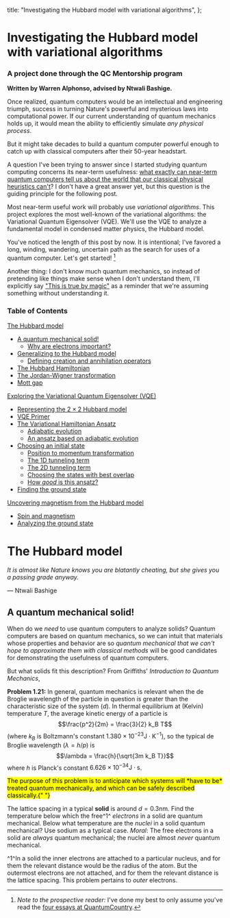   title: "Investigating the Hubbard model with variational algorithms",
};

# Investigating the Hubbard model with variational algorithms

### A project done through the QC Mentorship program

**Written by Warren Alphonso, advised by Ntwali Bashige.**

Once realized, quantum computers would be an intellectual and engineering
triumph, success in turning Nature's powerful and mysterious laws into
computational power. If our current understanding of quantum mechanics holds up,
it would mean the ability to efficiently simulate _any physical process_.

But it might take decades to build a quantum computer powerful enough to catch
up with classical computers after their 50-year headstart.

A question I've been trying to answer since I started studying quantum computing
concerns its near-term usefulness: <u>what exactly can near-term quantum
computers tell us about the world that our classical physical heuristics
can't</u>? I don't have a great answer yet, but this question is the guiding
principle for the following post.

Most near-term useful work will probably use _variational algorithms_. This
project explores the most well-known of the variational algorithms: the
Variational Quantum Eigensolver (VQE). We'll use the VQE to analyze a fundamental
model in condensed matter physics, the Hubbard model.

You've noticed the length of this post by now.
It is intentional; I've favored a long, winding, wandering, uncertain path
as the search for uses of a quantum computer. Let's get started! [^1]

[^1]:
    _Note to the prospective reader:_ I've done my best to only assume
    you've read the [four essays at QuantumCountry](https://quantum.country/).

Another thing: I don't know much quantum mechanics, so instead of pretending
like things make sense when I don't understand them, I'll explicitly say
["This is true by magic"](https://www.lesswrong.com/posts/kpRSCH7ALLcb6ucWM/say-not-complexity)
as a reminder that we're assuming something without understanding it.

### Table of Contents

[The Hubbard model](#Hubbard-model)

- [A quantum mechanical solid!](#qm-solid)
  - [Why are electrons important?](#electrons)
- [Generalizing to the Hubbard model](#generalize-Hubbard)
  - [Defining creation and annihilation operators](#operators)
- [The Hubbard Hamiltonian](#Hubbard-Hamiltonian)
- [The Jordan-Wigner transformation](#JW)
- [Mott gap](#Mott)

[Exploring the Variational Quantum Eigensolver (VQE)](#VQE)

- [Representing the $2 \times 2$ Hubbard model](#four-site)
- [VQE Primer](#VQE-Primer)
- [The Variational Hamiltonian Ansatz](#VHA)
  - [Adiabatic evolution](#adiabatic)
  - [An ansatz based on adiabatic evolution](#ansatz)
- [Choosing an initial state](#initial)
  - [Position to momentum transformation](#fourier)
  - [The 1D tunneling term](#one-D)
  - [The 2D tunneling term](#two-D)
  - [Choosing the states with best overlap](#overlap)
  - [How _good_ is this ansatz?](#ansatz-quality)
- [Finding the ground state](#ground)

[Uncovering magnetism from the Hubbard model](#magnetism)

- [Spin and magnetism](#spin)
- [Analyzing the ground state](#analyze)

# <span id="Hubbard-model">The Hubbard model</span>

_It is almost like Nature knows you are blatantly cheating, but she gives you a
passing grade anyway._

&mdash; Ntwali Bashige

## <span id="qm-solid">A quantum mechanical solid!</span>

When do we _need_ to use quantum computers to analyze solids?
Quantum computers are based on quantum mechanics, so we can intuit that materials
whose properties and behavior are so _quantum mechanical that we can't hope to
approximate them with classical methods_ will be good candidates for
demonstrating the usefulness of quantum computers.

But what solids fit this description?
From Griffiths' _Introduction to Quantum Mechanics_,

**Problem 1.21:** In general, quantum mechanics is relevant when the de Broglie
wavelength of the particle in question is greater than the characteristic
size of the system ($d$). In thermal equilibrium at (Kelvin) temperature $T$,
the average kinetic energy of a particle is
$$\frac{p^2}{2m} = \frac{3}{2} k_B T$$
(where $k_B$ is Boltzmann's constant $1.380 \times 10^{-23} \mathrm{J \cdot 
K^{-1}}$), so the typical de Broglie wavelength ($\lambda = h / p$) is
$$\lambda = \frac{h}{\sqrt{3m k_B T}}$$
where $h$ is Planck's constant $6.626 \times 10^{-34} \mathrm{J \cdot s}$.

<mark>
  The purpose of this problem is to anticipate which systems will *have to be*
  treated quantum mechanically, and which can be safely described classically.{" "}
</mark>

The lattice spacing in a typical **solid** is around $d=0.3 \mathrm{nm}$. Find
the temperature below which the free^1^ _electrons_ in a solid are quantum
mechanical. Below what temperature are the _nuclei_ in a solid quantum
mechanical? Use sodium as a typical case. _Moral_: The free electrons in a
solid are _always_ quantum mechanical; the nuclei are almost _never_ quantum
mechanical.

^1^In a solid the inner electrons are attached to a particular nucleus, and for
them the relevant distance would be the radius of the atom. But the outermost
electrons are not attached, and for them the relevant distance is the lattice
spacing. This problem pertains to _outer_ electrons.

